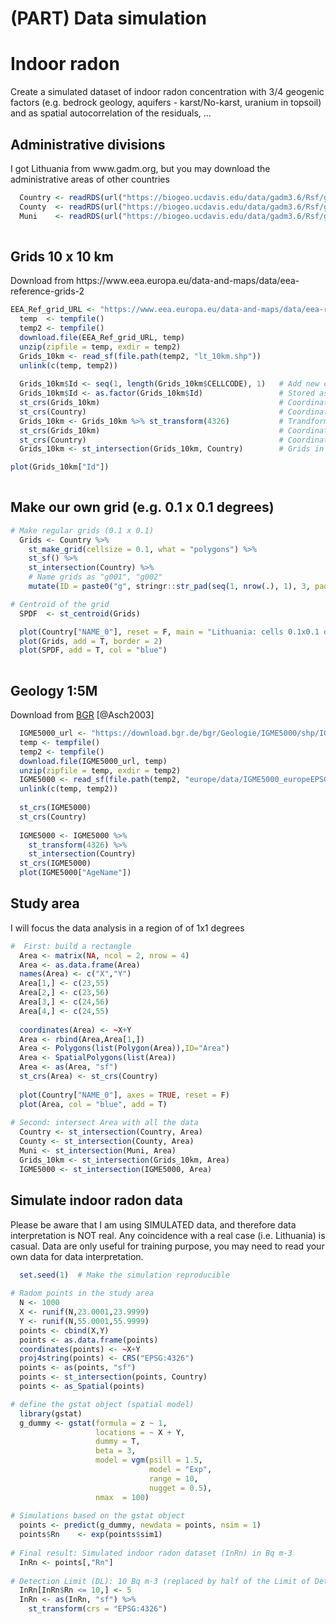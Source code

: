 # (PART) Data simulation {-}

# Indoor radon

Create a simulated dataset of indoor radon concentration with 3/4 geogenic factors (e.g. bedrock geology, aquifers - karst/No-karst, uranium in topsoil) and as spatial autocorrelation of the residuals, ...

## Administrative divisions

I got Lithuania from www.gadm.org, but you may download the administrative areas of other countries  

```r

  Country <- readRDS(url("https://biogeo.ucdavis.edu/data/gadm3.6/Rsf/gadm36_LTU_0_sf.rds"))
  County  <- readRDS(url("https://biogeo.ucdavis.edu/data/gadm3.6/Rsf/gadm36_LTU_1_sf.rds"))
  Muni    <- readRDS(url("https://biogeo.ucdavis.edu/data/gadm3.6/Rsf/gadm36_LTU_2_sf.rds"))
  
```

## Grids 10 x 10 km 
  
Download from https://www.eea.europa.eu/data-and-maps/data/eea-reference-grids-2
  
```r
EEA_Ref_grid_URL <- "https://www.eea.europa.eu/data-and-maps/data/eea-reference-grids-2/gis-files/lithuania-shapefile/at_download/file.zip"
  temp  <- tempfile()
  temp2 <- tempfile()
  download.file(EEA_Ref_grid_URL, temp)
  unzip(zipfile = temp, exdir = temp2)
  Grids_10km <- read_sf(file.path(temp2, "lt_10km.shp"))
  unlink(c(temp, temp2))
  
  Grids_10km$Id <- seq(1, length(Grids_10km$CELLCODE), 1)   # Add new column with "Id"
  Grids_10km$Id <- as.factor(Grids_10km$Id)                 # Stored as a vector of integer values
  st_crs(Grids_10km)                                        # Coordinate Reference System
  st_crs(Country)                                           # Coordinate Reference System
  Grids_10km <- Grids_10km %>% st_transform(4326)           # Trandform coordinate system (from  EPSG: 3035 to EPSG: 4326)
  st_crs(Grids_10km)                                        # Coordinate Reference System 
  st_crs(Country)                                           # Coordinate Reference System 
  Grids_10km <- st_intersection(Grids_10km, Country)        # Grids in the country
```


```r

plot(Grids_10km["Id"])
   
```
    
## Make our own grid (e.g. 0.1 x 0.1 degrees)

```r

# Make regular grids (0.1 x 0.1)
  Grids <- Country %>% 
    st_make_grid(cellsize = 0.1, what = "polygons") %>%
    st_sf() %>%
    st_intersection(Country) %>%
    # Name grids as "g001", "g002"
    mutate(ID = paste0("g", stringr::str_pad(seq(1, nrow(.), 1), 3, pad = "0")))

# Centroid of the grid
  SPDF  <- st_centroid(Grids) 

```

```r
  
  plot(Country["NAME_0"], reset = F, main = "Lithuania: cells 0.1x0.1 degrees")
  plot(Grids, add = T, border = 2)
  plot(SPDF, add = T, col = "blue")
   
```

## Geology 1:5M 

Download from [BGR](https://produktcenter.bgr.de/terraCatalog/DetailResult.do?fileIdentifier=9FD6624C-0AA7-46D4-9DA3-955E558CD5F1) [@Asch2003] 
```r

  IGME5000_url <- "https://download.bgr.de/bgr/Geologie/IGME5000/shp/IGME5000.zip" 
  temp <- tempfile()
  temp2 <- tempfile()
  download.file(IGME5000_url, temp)
  unzip(zipfile = temp, exdir = temp2)
  IGME5000 <- read_sf(file.path(temp2, "europe/data/IGME5000_europeEPSG3034shp_geology_poly_v01.shp"))
  unlink(c(temp, temp2))
    
  st_crs(IGME5000)
  st_crs(Country)
  
  IGME5000 <- IGME5000 %>%
    st_transform(4326) %>%
    st_intersection(Country)
  st_crs(IGME5000)
  plot(IGME5000["AgeName"])
```

## Study area 

I will focus the data analysis in a region of of 1x1 degrees

```r

#  First: build a rectangle 
  Area <- matrix(NA, ncol = 2, nrow = 4)
  Area <- as.data.frame(Area)
  names(Area) <- c("X","Y")
  Area[1,] <- c(23,55)
  Area[2,] <- c(23,56)
  Area[3,] <- c(24,56)
  Area[4,] <- c(24,55)
  
  coordinates(Area) <- ~X+Y
  Area <- rbind(Area,Area[1,])
  Area <- Polygons(list(Polygon(Area)),ID="Area")
  Area <- SpatialPolygons(list(Area))
  Area <- as(Area, "sf")
  st_crs(Area) <- st_crs(Country)
  
  plot(Country["NAME_0"], axes = TRUE, reset = F)
  plot(Area, col = "blue", add = T)
  
# Second: intersect Area with all the data
  Country <- st_intersection(Country, Area)
  County <- st_intersection(County, Area)
  Muni <- st_intersection(Muni, Area)
  Grids_10km <- st_intersection(Grids_10km, Area)
  IGME5000 <- st_intersection(IGME5000, Area)

```

## Simulate indoor radon data 

Please be aware that I am using SIMULATED data, and therefore data interpretation is NOT real. Any coincidence with a real case (i.e. Lithuania) is casual. Data are only useful for training purpose, you may need to read your own data for data interpretation.  
  
```r

  set.seed(1)  # Make the simulation reproducible
  
# Radom points in the study area 
  N <- 1000
  X <- runif(N,23.0001,23.9999)
  Y <- runif(N,55.0001,55.9999)
  points <- cbind(X,Y)
  points <- as.data.frame(points)
  coordinates(points) <- ~X+Y
  proj4string(points) <- CRS("EPSG:4326")
  points <- as(points, "sf")
  points <- st_intersection(points, Country)
  points <- as_Spatial(points)                

# define the gstat object (spatial model)
  library(gstat)
  g_dummy <- gstat(formula = z ~ 1,
                   locations = ~ X + Y,
                   dummy = T,
                   beta = 3,
                   model = vgm(psill = 1.5, 
                               model = "Exp",
                               range = 10,
                               nugget = 0.5),
                   nmax  = 100)
  
# Simulations based on the gstat object
  points <- predict(g_dummy, newdata = points, nsim = 1)
  points$Rn    <- exp(points$sim1)
  
# Final result: Simulated indoor radon dataset (InRn) in Bq m-3
  InRn <- points[,"Rn"]
  
# Detection Limit (DL): 10 Bq m-3 (replaced by half of the Limit of Detection)
  InRn[InRn$Rn <= 10,] <- 5
  InRn <- as(InRn, "sf") %>% 
    st_transform(crs = "EPSG:4326")
  
```
 